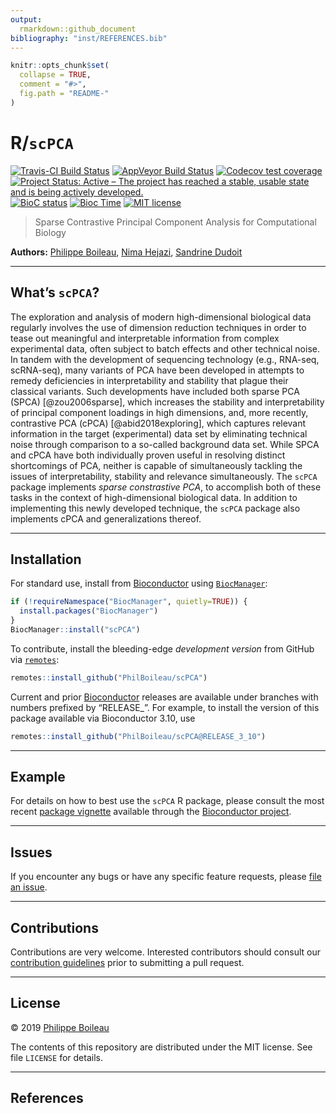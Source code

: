 ```yaml
---
output:
  rmarkdown::github_document
bibliography: "inst/REFERENCES.bib"
---
```


<!-- README.md is generated from README.Rmd. Please edit that file -->

```r
knitr::opts_chunk$set(
  collapse = TRUE,
  comment = "#>",
  fig.path = "README-"
)
```

# R/`scPCA`

[![Travis-CI Build Status](https://travis-ci.org/PhilBoileau/scPCA.svg?branch=master)](https://travis-ci.org/PhilBoileau/scPCA)
[![AppVeyor Build  Status](https://ci.appveyor.com/api/projects/status/github/PhilBoileau/scPCA?branch=master&svg=true)](https://ci.appveyor.com/project/PhilBoileau/scPCA/)
[![Codecov test coverage](https://codecov.io/gh/PhilBoileau/scPCA/branch/master/graph/badge.svg)](https://codecov.io/gh/PhilBoileau/scPCA?branch=master)
[![Project Status: Active – The project has reached a stable, usable state and is being actively developed.](https://www.repostatus.org/badges/latest/active.svg)](https://www.repostatus.org/#active)
[![BioC status](http://www.bioconductor.org/shields/build/release/bioc/scPCA.svg)](https://bioconductor.org/checkResults/release/bioc-LATEST/scPCA)
[![Bioc Time](http://bioconductor.org/shields/years-in-bioc/scPCA.svg)](https://bioconductor.org/packages/release/bioc/html/scPCA.html)
<!-- [![Bioc Downloads](http://bioconductor.org/shields/downloads/scPCA.svg)](https://bioconductor.org/packages/release/bioc/html/scPCA.html) -->
[![MIT license](http://img.shields.io/badge/license-MIT-brightgreen.svg)](http://opensource.org/licenses/MIT)

> Sparse Contrastive Principal Component Analysis for Computational Biology

__Authors:__ [Philippe Boileau](https://pboileau.ca/),
  [Nima Hejazi](https://nimahejazi.org),
  [Sandrine Dudoit](https://statistics.berkeley.edu/~sandrine/)

---

## What's `scPCA`?

The exploration and analysis of modern high-dimensional biological data
regularly involves the use of dimension reduction techniques in order to tease
out meaningful and interpretable information from complex experimental data,
often subject to batch effects and other technical noise. In tandem with the
development of sequencing technology (e.g., RNA-seq, scRNA-seq), many variants
of PCA have been developed in attempts to remedy deficiencies in
interpretability and stability that plague their classical variants. Such
developments have included both sparse PCA (SPCA) [@zou2006sparse], which
increases the stability and interpretability of principal component loadings in
high dimensions, and, more recently, contrastive PCA (cPCA)
[@abid2018exploring], which captures relevant information in the target
(experimental) data set by eliminating technical noise through comparison to a
so-called background data set. While SPCA and cPCA have both individually proven
useful in resolving distinct shortcomings of PCA, neither is capable of
simultaneously tackling the issues of interpretability, stability and relevance
simultaneously. The `scPCA` package implements _sparse constrastive PCA_, to
accomplish both of these tasks in the context of high-dimensional biological
data. In addition to implementing this newly developed technique, the `scPCA`
package also implements cPCA and generalizations thereof.

---

## Installation

For standard use, install from
[Bioconductor](https://bioconductor.org/packages/scPCA) using
[`BiocManager`](https://CRAN.R-project.org/package=BiocManager):

```r
if (!requireNamespace("BiocManager", quietly=TRUE)) {
  install.packages("BiocManager")
}
BiocManager::install("scPCA")
```

To contribute, install the bleeding-edge _development version_ from GitHub via
[`remotes`](https://CRAN.R-project.org/package=remotes):

```r
remotes::install_github("PhilBoileau/scPCA")
```

Current and prior [Bioconductor](https://bioconductor.org) releases are
available under branches with numbers prefixed by "RELEASE_". For example, to
install the version of this package available via Bioconductor 3.10, use

```r
remotes::install_github("PhilBoileau/scPCA@RELEASE_3_10")
```

---

## Example

For details on how to best use the `scPCA` R package, please consult the most
recent [package
vignette](https://bioconductor.org/packages/release/bioc/vignettes/scPCA/inst/doc/scpca_intro.html)
available through the [Bioconductor
project](https://bioconductor.org/packages/scPCA).

---

## Issues

If you encounter any bugs or have any specific feature requests, please [file an
issue](https://github.com/PhilBoileau/scPCA/issues).

---

## Contributions

Contributions are very welcome. Interested contributors should consult our
[contribution
guidelines](https://github.com/PhilBoileau/scPCA/blob/master/CONTRIBUTING.md)
prior to submitting a pull request.

---

## License

&copy; 2019 [Philippe Boileau](https://pboileau.ca/)

The contents of this repository are distributed under the MIT license. See file
`LICENSE` for details.

---

## References

